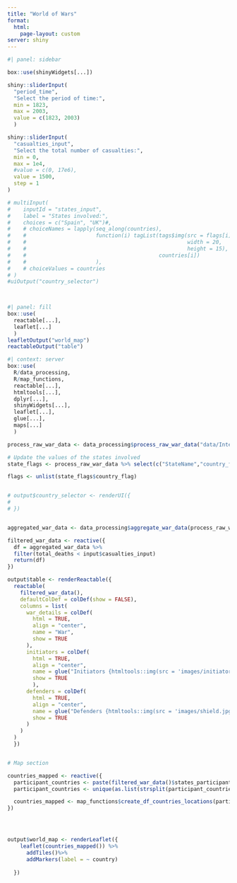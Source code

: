 ```yaml
---
title: "World of Wars"
format: 
  html:
    page-layout: custom
server: shiny
---
```


```r
#| panel: sidebar

box::use(shinyWidgets[...])

shiny::sliderInput(
  "period_time",
  "Select the period of time:",
  min = 1823,
  max = 2003,
  value = c(1823, 2003)
  )

shiny::sliderInput(
  "casualties_input",
  "Select the total number of casualties:",
  min = 0,
  max = 1e4,
  #value = c(0, 17e6),
  value = 1500,
  step = 1
)

# multiInput(
#    inputId = "states_input",
#    label = "States involved:",
#    choices = c("Spain", "UK")#,
#    # choiceNames = lapply(seq_along(countries),
#    #                      function(i) tagList(tags$img(src = flags[i],
#    #                                                   width = 20,
#    #                                                   height = 15),
#    #                                          countries[i])
#    #                      ),
#    # choiceValues = countries
# )
#uiOutput("country_selector")

    


```

```r
#| panel: fill
box::use(
  reactable[...],
  leaflet[...]
  )
leafletOutput("world_map")
reactableOutput("table")


```

```r
#| context: server
box::use(
  R/data_processing,
  R/map_functions,
  reactable[...],
  htmltools[...],
  dplyr[...],
  shinyWidgets[...],
  leaflet[...],
  glue[...],
  maps[...]
  )

process_raw_war_data <- data_processing$process_raw_war_data("data/Inter-StateWarData_v4.0.csv")

# Update the values of the states involved
state_flags <- process_raw_war_data %>% select(c("StateName","country_flag")) %>% distinct()

flags <- unlist(state_flags$country_flag)


# output$country_selector <- renderUI({
#   
# })


aggregated_war_data <- data_processing$aggregate_war_data(process_raw_war_data)

filtered_war_data <- reactive({
  df = aggregated_war_data %>% 
  filter(total_deaths < input$casualties_input)
  return(df)
})

output$table <- renderReactable({
  reactable(
    filtered_war_data(),
    defaultColDef = colDef(show = FALSE),
    columns = list(
      war_details = colDef(
        html = TRUE,
        align = "center",
        name = "War",
        show = TRUE
      ),
      initiators = colDef(
        html = TRUE,
        align = "center",
        name = glue("Initiators {htmltools::img(src = 'images/initiators.jpg', style = 'height: 24px;')}"),
        show = TRUE
        ),
      defenders = colDef(
        html = TRUE,
        align = "center",
        name = glue("Defenders {htmltools::img(src = 'images/shield.jpg', style = 'height: 24px;')}"),
        show = TRUE
      )
    )
  )
  })


# Map section

countries_mapped <- reactive({
  participant_countries <- paste(filtered_war_data()$states_participants, collapse = ',')
  participant_countries <- unique(as.list(strsplit(participant_countries,",")[[1]]))

  countries_mapped <- map_functions$create_df_countries_locations(participant_countries)
})




output$world_map <- renderLeaflet({
    leaflet(countries_mapped()) %>%
      addTiles()%>%
      addMarkers(label = ~ country)
  
  })


```
